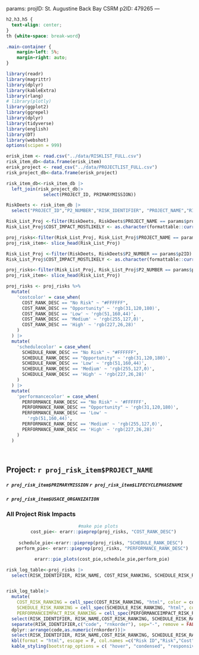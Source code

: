 params:
  projID: St. Augustine Back Bay CSRM
  p2ID: 479265
---

```css
h2,h3,h5 {
  text-align: center;
}
th {white-space: break-word}

.main-container {
    margin-left: 5%;
    margin-right: auto;
}
```

```r
library(readr) 
library(magrittr) 
library(dplyr) 
library(kableExtra) 
library(rlang)
# library(plotly)
library(ggplot2)
library(ggrepel)
library(dplyr)
library(tidyverse)
library(english)
library(DT)
library(webshot)
options(scipen = 999)

erisk_item <- read.csv("../data/RISKLIST_FULL.csv")
risk_item_db<-data.frame(erisk_item)
erisk_project <- read_csv("../data/PROJECTLIST_FULL.csv")
risk_project_db<-data.frame(erisk_project)

risk_item_db<-risk_item_db |>
  left_join(risk_project_db|>
              select(PROJECT_ID, PRIMARYMISSION))

RiskDeets <- risk_item_db |>
  select("PROJECT_ID","P2_NUMBER","RISK_IDENTIFIER", "PROJECT_NAME","RISK_NAME","RISKCATEGORY","RISK_STATEMENT" ,"LIFECYCLEPHASENAME","MILESTONE","LIKELIHOOD","DISCIPLINE", "PERFORMANCEIMPACT", "PERFORMANCE_RANK_DESC", "PERFORMANCEIMPACT_RISK_RANKING","COST_IMPACT_MOSTLIKELY", "COST_RANK_DESC","COST_RISK_RANKING", "SCHEDULE_IMPACT_MOSTLIKELY", "SCHEDULE_RANK_DESC", "SCHEDULE_RISK_RANKING", "PRIMARYMISSION", "USACE_ORGANIZATION")
```

```r
Risk_List_Proj <-filter(RiskDeets, RiskDeets$PROJECT_NAME == params$projID)
Risk_List_Proj$COST_IMPACT_MOSTLIKELY <- as.character(formattable::currency(Risk_List_Proj$COST_IMPACT_MOSTLIKELY))

proj_risks<-filter(Risk_List_Proj, Risk_List_Proj$PROJECT_NAME == params$projID)
proj_risk_item<- slice_head(Risk_List_Proj)

```

```r
Risk_List_Proj <-filter(RiskDeets, RiskDeets$P2_NUMBER == params$p2ID)
Risk_List_Proj$COST_IMPACT_MOSTLIKELY <- as.character(formattable::currency(Risk_List_Proj$COST_IMPACT_MOSTLIKELY))

proj_risks<-filter(Risk_List_Proj, Risk_List_Proj$P2_NUMBER == params$p2ID)
proj_risk_item<- slice_head(Risk_List_Proj)

```

```r
proj_risks <- proj_risks %>%
  mutate(
    'costcolor' = case_when(
      COST_RANK_DESC == "No Risk" ~ "#FFFFFF",
      COST_RANK_DESC == "Opportunity" ~ 'rgb(31,120,180)',
      COST_RANK_DESC == 'Low' ~ 'rgb(51,160,44)',
      COST_RANK_DESC == 'Medium' ~ 'rgb(255,127,0)',
      COST_RANK_DESC == 'High' ~ 'rgb(227,26,28)'
    )
  ) |>
  mutate(
    'schedulecolor' = case_when(
      SCHEDULE_RANK_DESC == "No Risk" ~ "#FFFFFF",
      SCHEDULE_RANK_DESC == "Opportunity" ~ 'rgb(31,120,180)',
      SCHEDULE_RANK_DESC == 'Low' ~ 'rgb(51,160,44)',
      SCHEDULE_RANK_DESC == 'Medium' ~ 'rgb(255,127,0)',
      SCHEDULE_RANK_DESC == 'High' ~ 'rgb(227,26,28)'
    )
  ) |>
  mutate(
    'performancecolor' = case_when(
      PERFORMANCE_RANK_DESC == "No Risk" ~ '#FFFFFF',
      PERFORMANCE_RANK_DESC == "Opportunity" ~ 'rgb(31,120,180)',
      PERFORMANCE_RANK_DESC == 'Low' ~
        'rgb(51,160,44)',
      PERFORMANCE_RANK_DESC == 'Medium' ~ 'rgb(255,127,0)',
      PERFORMANCE_RANK_DESC == 'High' ~ 'rgb(227,26,28)'
    )
  )

         

```

## Project: `r proj_risk_item$PROJECT_NAME`
##### `r proj_risk_item$PRIMARYMISSION` `r proj_risk_item$LIFECYCLEPHASENAME`
##### `r proj_risk_item$USACE_ORGANIZATION`

### All Project Risk Impacts
<center>
```r
#make pie plots 
   cost_pie<- erarr::pieprep(proj_risks, "COST_RANK_DESC")
   
 schedule_pie<-erarr::pieprep(proj_risks, "SCHEDULE_RANK_DESC")
  perform_pie<- erarr::pieprep(proj_risks, "PERFORMANCE_RANK_DESC")

  erarr::pie_plots(cost_pie,schedule_pie,perform_pie)
```
</center>


``` r


risk_log_table<-proj_risks |>
  select(RISK_IDENTIFIER, RISK_NAME, COST_RISK_RANKING, SCHEDULE_RISK_RANKING, PERFORMANCEIMPACT_RISK_RANKING, costcolor, schedulecolor, performancecolor )


risk_log_table|>
  mutate(
    COST_RISK_RANKING = cell_spec(COST_RISK_RANKING, "html", color = costcolor, align = 'c', background = costcolor),
    SCHEDULE_RISK_RANKING = cell_spec(SCHEDULE_RISK_RANKING, "html", color = schedulecolor, align = 'c', background = schedulecolor),
    PERFORMANCEIMPACT_RISK_RANKING = cell_spec(PERFORMANCEIMPACT_RISK_RANKING, "html", color = performancecolor, align = 'c', background = performancecolor) ) |>
  select(RISK_IDENTIFIER, RISK_NAME,COST_RISK_RANKING, SCHEDULE_RISK_RANKING, PERFORMANCEIMPACT_RISK_RANKING) |>
  separate(RISK_IDENTIFIER,c("code", "rnkorder"), sep="-", remove = FALSE) |>
  dplyr::arrange(code,as.numeric(rnkorder))|>
  select(RISK_IDENTIFIER, RISK_NAME,COST_RISK_RANKING, SCHEDULE_RISK_RANKING, PERFORMANCEIMPACT_RISK_RANKING) |>
  kbl(format = "html", escape = F, col.names =c("Risk ID","Risk","Cost","Schedule","Performance"), align="ccccc", row.names = FALSE)|>
  kable_styling(bootstrap_options = c( "hover", "condensed", "responsive"))


                                                    
```


